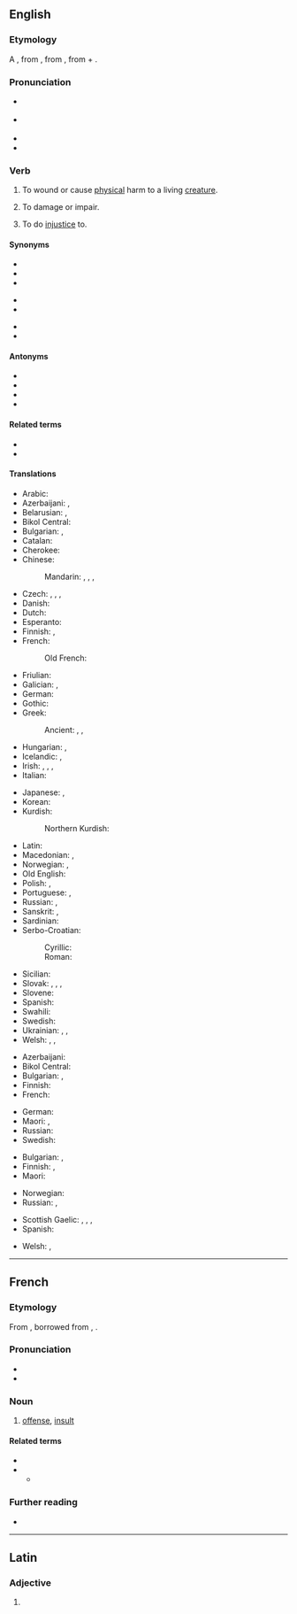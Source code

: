 ==English==
{{wikipedia|injury}}

===Etymology===
{{root|en|ine-pro|*h₂yew-}}
A {{back-formation|en|injury|nocap=1}}, from {{der|en|xno|injurie}}, from {{der|en|la|iniūria||injustice; wrong; offense}}, from {{m|la|in-||not}} + {{m|la|ius|iūs, iūris|right, law}}.

===Pronunciation===
* {{a|GA}} {{IPA|en|/ˈɪn.dʒɚ/}}
* {{a|RP}} {{IPA|en|/ˈɪn.dʒə/}}
* {{audio|en|en-us-injure.ogg|Audio (US)}}
* {{rhymes|en|ɪndʒə(ɹ)|s=2}}

===Verb===
{{en-verb}}

# {{lb|en|transitive}} To wound or cause [[physical]] harm to a living [[creature]].
#: {{ux|en|The rugby team's star player got '''injured''' in a violent collision.}}
#: {{ux|en|I injured my '''ankle''' playing tennis.}}
# {{lb|en|transitive}} To damage or impair.
# {{lb|en|transitive}} To do [[injustice]] to.

====Synonyms====
{{top3}}
* {{l|en|harm}}
* {{l|en|damage}}
* {{l|en|hurt}}
{{mid3}}
* {{l|en|disfigure}}
* {{l|en|wound}}
{{mid3}}
* {{l|en|mar}}
* {{l|en|impair}}
{{bottom}}

====Antonyms====
* {{l|en|praise}}
* {{l|en|help}}
* {{l|en|preserve}}
* {{l|en|benefit}}

====Related terms====
* {{l|en|injurious}}
* {{l|en|injury}}

====Translations====
{{trans-top|to wound or cause physical harm}}
* Arabic: {{t+|ar|جَرَحَ}}
* Azerbaijani: {{t+|az|yaralamaq}}, {{t|az|xəsarət gətirmək}}
* Belarusian: {{t|be|ра́ніць|impf|pf}}, {{t|be|пара́ніць|pf}}
* Bikol Central: {{t|bcl|uragan}}
* Bulgarian: {{t+|bg|раня́вам|impf}}, {{t|bg|раня́|pf}}
* Catalan: {{t+|ca|ferir}}
* Cherokee: {{t|chr|ᎠᏐᏅᏍᎦ}}
* Chinese:
*: Mandarin: {{t+|cmn|傷害}}, {{t+|cmn|伤害|tr=shānghài}}, {{t+|cmn|損傷}}, {{t+|cmn|损伤|tr=sǔnshāng}}
* Czech: {{t|cs|zraňovat|impf}}, {{t|cs|ranit|pf}}, {{t+|cs|zranit|pf}}, {{t|cs|poranit|pf}}
* Danish: {{t|da|såre}}
* Dutch: {{t+|nl|kwetsen}}
* Esperanto: {{t|eo|vundi}}
* Finnish: {{t+|fi|vahingoittaa}}, {{t+|fi|haavoittaa}}
* French: {{t+|fr|blesser}}
*: Old French: {{t|fro|blechier}}
* Friulian: {{t|fur|ferî}}
* Galician: {{t+|gl|ferir}}, {{t+|gl|mancar}}
* German: {{t+|de|verletzen}}
* Gothic: {{t|got|𐌰𐌲𐌻𐌾𐌰𐌽}}
* Greek:
*: Ancient: {{t|grc|τιτρώσκω}}, {{t|grc|τραυματίζω}}, {{t|grc|βλάπτω}}
* Hungarian: {{t+|hu|megsebesít}}, {{t+|hu|megsebez}}
* Icelandic: {{t+|is|slasa}}, {{t|is|særa}}
* Irish: {{t|ga|déan díobháil}}, {{t|ga|díobháil}}, {{t+|ga|leon}}, {{t|ga|gortaigh}}
* Italian: {{t+|it|ferire}}
{{trans-mid}}
* Japanese: {{t+|ja|痛める|tr=いためる, itameru}}, {{t|ja|傷付ける|tr=きずつける, kizutsukeru}}
* Korean: {{t+|ko|해치다}}
* Kurdish:
*: Northern Kurdish: {{t+|kmr|birîndar kirin}}
* Latin: {{t+|la|noceo}}
* Macedonian: {{t|mk|ранува|impf}}, {{t|mk|рани|pf}}
* Norwegian: {{t+|no|skade}}, {{t|no|såre}}
* Old English: {{t|ang|wierdan}}
* Polish: {{t+|pl|ranić|impf}}, {{t+|pl|zranić|pf}}
* Portuguese: {{t+|pt|ferir}}, {{t+|pt|machucar}}
* Russian: {{t+|ru|ра́нить|impf|pf}}, {{t+|ru|пора́нить|pf}}
* Sanskrit: {{t+|sa|द्रुह्यति}}, {{t+|sa|हिनस्ति}}
* Sardinian: {{t|sc|fèrrere}}
* Serbo-Croatian:
*: Cyrillic: {{t|sh|ра̏нити|pf}}
*: Roman: {{t+|sh|rȁniti|pf}}
* Sicilian: {{t+|scn|firiri}}
* Slovak: {{t|sk|zraňovať|impf}}, {{t|sk|raniť|pf}}, {{t|sk|zraniť|pf}}, {{t|sk|poraniť|pf}}
* Slovene: {{t|sl|raniti|pf}}
* Spanish: {{t+|es|herir}}
* Swahili: {{t+|sw|jeruhi|alt=-jeruhi}}
* Swedish: {{t+|sv|skada}}
* Ukrainian: {{t|uk|ра́нити|impf|pf}}, {{t|uk|пора́нити|pf}}, {{t|uk|зра́нити|pf}}
* Welsh: {{t+|cy|anafu}}, {{t+|cy|niweidio}}, {{t+|cy|brifo}}
{{trans-bottom}}

{{trans-top|to cause damage or impair}}
* Azerbaijani: {{t|az|zərər vurmaq}}
* Bikol Central: {{t|bcl|uragan}}
* Bulgarian: {{t+|bg|разва́лям|impf}}, {{t+|bg|повре́ждам|impf}}
* Finnish: {{t+|fi|vahingoittaa}}
* French: {{t+|fr|blesser}}
{{trans-mid}}
* German: {{t+|de|verletzen}}
* Maori: {{t|mi|whakakino}}, {{t|mi|tunuhuruhuru}}
* Russian: {{t+|ru|повреди́ть|pf}}
* Swedish: {{t+|sv|skada}}
{{trans-bottom}}

{{trans-top|to do injustice to}}
* Bulgarian: {{t+|bg|оби́ждам|impf}}, {{t+|bg|оскърбя́вам|impf}}
* Finnish: {{t|fi|[[olla]] [[epäoikeudenmukainen]]}}, {{t+|fi|loukata}}
* Maori: {{t|mi|tunuhuruhuru}}
{{trans-mid}}
* Norwegian: {{t+|no|skade}}
* Russian: {{t+|ru|обижа́ть|impf}}, {{t+|ru|оби́деть|pf}}
{{trans-bottom}}

{{checktrans-top}}
* Scottish Gaelic: {{t-check|gd|leòn}}, {{t-check|gd|ciùrr}}, {{t-check|gd|sàraich}}, {{t-check|gd|mill}}
* Spanish: {{t+check|es|lastimar}}
{{trans-mid}}
* Welsh: {{t+check|cy|niweidio}}, {{t+check|cy|anafu}}
{{trans-bottom}}
{{C|en|Pain}}

----

==French==

===Etymology===
From {{inh|fr|fro|injurie}}, borrowed from {{bor|fr|la|injuria}}, {{m|la|iniūria}}.

===Pronunciation===
* {{fr-IPA}}
* {{audio|fr|Fr-injure.ogg|audio}}

===Noun===
{{fr-noun|f}}

# [[offense]], [[insult]]

====Related terms====
* {{l|fr|injurier}}
* {{l|fr|injurieux}}
** {{l|fr|injurieusement}}

===Further reading===
* {{R:TLFi}}

{{C|fr|Violence}}

----

==Latin==

===Adjective===
{{la-adj-form|injūre}}

# {{inflection of|la|injūrus||voc|m|s}}